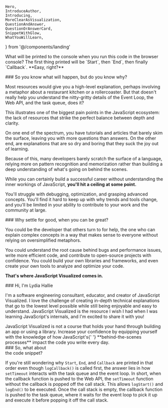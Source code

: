 	Hero,
	IntroduceAuthor,
	Introducing,
	MoreClearAsVisualization,
	QuestionAndAnswer,
	QuestionOrAnswerCard,
	SnippetWithGlow,
	WhatYouWillLearn,
} from '@/components/landing'


<Hero />

<SnippetWithGlow className="mt-14 md:mt-28" />

<CurvedLineIntersection
	positionClassName="left-[calc((50%-8px)/2)] right-[calc(50%)]"
	className=" hidden md:block"
/>

<div className="mt-[70px] grid gap-6 sm:gap-4 md:mt-0 lg:grid-cols-2">
	<QuestionOrAnswerCard type="q">
		What will be printed to the console when you run this code in the browser
		console?
	</QuestionOrAnswerCard>
	<QuestionOrAnswerCard type="a">
		The first thing printed will be `Start`, then `End`, then finally
		`Callback`. **Easy, right?**
	</QuestionOrAnswerCard>
</div>

<CurvedLineIntersection
	positionClassName="left-36 right-[calc((50%-8px)/2)] hidden md:block"
	className=" hidden md:block"
/>

<QuestionAndAnswer className='mt-14 sm:mt-0'>
### So you know what will happen, but do you know <span className="font-bold text-transparent bg-clip-text bg-gradient-orange-to-pink">why?</span>

Most resources would give you a high-level explanation, perhaps involving a
metaphor about a restaurant kitchen or a rollercoaster. But that doesn't really
help you understand the nitty-gritty details of the Event Loop, the Web API, and
the task queue, does it?

This illustrates one of the biggest pain points in the JavaScript ecosystem: the
lack of resources that strike the perfect balance between depth and clarity.

On one end of the spectrum, you have tutorials and articles that barely skim the
surface, leaving you with more questions than answers. On the other end, are
explanations that are so dry and boring that they suck the joy out of learning.

Because of this, many developers barely scratch the surface of a language,
relying more on pattern recognition and memorization rather than building a deep
understanding of what's going on behind the scenes.

While you can certainly build a successful career without understanding the
inner workings of JavaScript, **you'll hit a ceiling at some point.**

You'll struggle with debugging, optimization, and grasping advanced concepts.
You'll find it hard to keep up with why trends and tools change, and you'll be
limited in your ability to contribute to your work and the community at large.

</QuestionAndAnswer>

<QuestionAndAnswer className="mt-14 sm:mt-4">
### Why settle for good, when you can be <span className="font-bold text-transparent bg-clip-text bg-gradient-green-to-blue">great?</span>

You could be the developer that others turn to for help, the one who can explain
complex concepts in a way that makes sense to everyone without relying on
oversimplified metaphors.

You could understand the root cause behind bugs and performance issues, write
more efficient code, and contribute to open-source projects with confidence. You
could build your own libraries and frameworks, and even create your own tools to
analyze and optimize your code.

**That's where JavaScript Visualized comes in.**

</QuestionAndAnswer>

<Introducing className="mt-[70px] sm:mt-28" />

<IntroduceAuthor className="mt-24">
### Hi, I'm Lydia Hallie

I'm a software engineering consultant, educator, and creator of JavaScript
Visualized. I love the challenge of creating in-depth technical explanations
that go to the lowest level possible while still being enjoyable and easy to
understand. JavaScript Visualized is the resource I wish I had when I was
learning JavaScript's internals, and I'm excited to share it with you!

</IntroduceAuthor>

<WhatYouWillLearn className="mt-20" />

<div className="prose-p:text-body-text mx-auto mt-48 max-w-2xl text-balance text-center">
	JavaScript Visualized is not a course that holds your hand through building an
	app or using a library. Increase your confidence by equipping yourself with
	the knowledge of how JavaScript's{' '}
	<span className="whitespace-nowrap">**behind-the-scenes processes**</span>
	impact the code you write every day.
</div>

<PrimaryNewsletterCta className="mt-64" />

<QuestionAndAnswer className='mt-6'>
### So, what about<br />the <span className="font-bold text-transparent bg-clip-text bg-gradient-green-to-blue">code snippet?</span>

If you're still wondering why `Start`, `End`, and `Callback` are printed in that
order even though `logCallback()` is called first, the answer lies in how
`setTimeout` interacts with the task queue and the event loop. In short, when
the callback function is pushed to the Web API, the `setTimeout` function
without the callback is popped off the call stack. This allows `logStart()` and
`logEnd()` to be executed. Once the call stack is empty, the callback function
is pushed to the task queue, where it waits for the event loop to pick it up and
execute it before popping it off the call stack.

</QuestionAndAnswer>

<CurvedLineIntersection
	className=" hidden md:block"
	positionClassName="left-1/4 right-1/4 hidden md:block"
	startColor="rgba(255, 87, 134, 0.5)"
	endColor="rgba(90, 102, 110, 0.5)"
/>

<MoreClearAsVisualization className="pt-6" />
